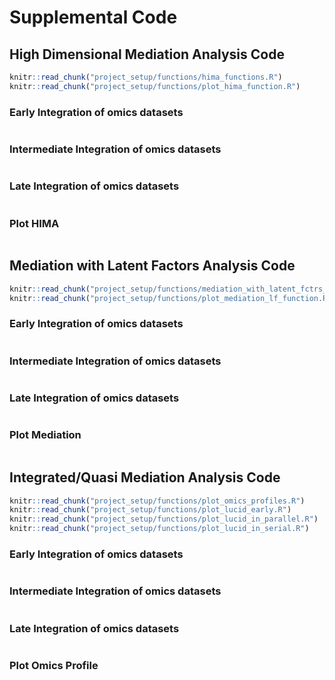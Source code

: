# Supplemental Code {#sec-code}

## High Dimensional Mediation Analysis Code

```r
knitr::read_chunk("project_setup/functions/hima_functions.R")
knitr::read_chunk("project_setup/functions/plot_hima_function.R")
```


### Early Integration of omics datasets {#sec-code_hima_early}

```r
```
### Intermediate Integration of omics datasets {#sec-code_hima_int}

```r
```

### Late Integration of omics datasets {#sec-code_hima_late}

```r
```

### Plot HIMA {#sec-code_plot_hima}
```r
```

## Mediation with Latent Factors Analysis Code

```r
knitr::read_chunk("project_setup/functions/mediation_with_latent_fctrs_functions.R")
knitr::read_chunk("project_setup/functions/plot_mediation_lf_function.R")
```

### Early Integration of omics datasets {#sec-code_med_with_latent_fctrs_early}

```r
```

### Intermediate Integration of omics datasets {#sec-code_med_with_latent_fctrs_int}

```r
```

### Late Integration of omics datasets {#sec-code_med_with_latent_fctrs_late}

```r
```

### Plot Mediation {#sec-code_plot_med_lf}
```r
```

## Integrated/Quasi Mediation Analysis Code

```r
knitr::read_chunk("project_setup/functions/plot_omics_profiles.R")
knitr::read_chunk("project_setup/functions/plot_lucid_early.R")
knitr::read_chunk("project_setup/functions/plot_lucid_in_parallel.R")
knitr::read_chunk("project_setup/functions/plot_lucid_in_serial.R")
```

### Early Integration of omics datasets {#sec-code_plot_lucid_early}
```r
```

### Intermediate Integration of omics datasets {#sec-code_plot_lucid_int}
```r
```

### Late Integration of omics datasets {#sec-code_plot_lucid_late}
```r
```

### Plot Omics Profile {#sec-code_plot_omics_profiles}
```r
```

